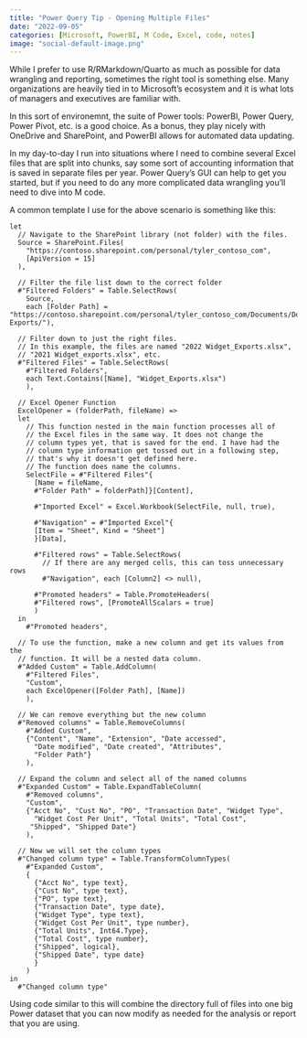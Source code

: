 ```yaml
---
title: "Power Query Tip - Opening Multiple Files"
date: "2022-09-05"
categories: [Microsoft, PowerBI, M Code, Excel, code, notes]
image: "social-default-image.png"
---
```


While I prefer to use R/RMarkdown/Quarto as much as possible for data
  wrangling and reporting, sometimes the right tool is something else.
  Many organizations are heavily tied in to Microsoft's ecosystem and
  it is what lots of managers and executives are familiar with. 
  
In this sort of environemnt, the suite of Power tools: 
  PowerBI, Power Query, Power Pivot, etc. 
  is a good choice. As a bonus, they play nicely with OneDrive and
  SharePoint, and PowerBI allows for automated data updating. 
  
In my day-to-day I run into situations where I need to combine 
  several Excel files that are split into chunks, say some sort of
  accounting information that is saved in separate files per year. 
  Power Query's GUI can help to get you started, but if you need to do 
  any more complicated data wrangling you'll need to dive into M code.
  
A common template I use for the above scenario is something like this:
```
let
  // Navigate to the SharePoint library (not folder) with the files.
  Source = SharePoint.Files(
    "https://contoso.sharepoint.com/personal/tyler_contoso_com",
    [ApiVersion = 15]
  ),
  
  // Filter the file list down to the correct folder
  #"Filtered Folders" = Table.SelectRows(
    Source, 
    each [Folder Path] = "https://contoso.sharepoint.com/personal/tyler_contoso_com/Documents/Documents/Widget Exports/"),
    
  // Filter down to just the right files.
  // In this example, the files are named "2022 Widget_Exports.xlsx", 
  // "2021 Widget_exports.xlsx", etc.
  #"Filtered Files" = Table.SelectRows(
    #"Filtered Folders", 
    each Text.Contains([Name], "Widget_Exports.xlsx")
    ),
    
  // Excel Opener Function
  ExcelOpener = (folderPath, fileName) => 
  let
    // This function nested in the main function processes all of
    // the Excel files in the same way. It does not change the
    // column types yet, that is saved for the end. I have had the 
    // column type information get tossed out in a following step,
    // that's why it doesn't get defined here.
    // The function does name the columns. 
    SelectFile = #"Filtered Files"{
      [Name = fileName, 
      #"Folder Path" = folderPath]}[Content],
      
      #"Imported Excel" = Excel.Workbook(SelectFile, null, true),
      
      #"Navigation" = #"Imported Excel"{
      [Item = "Sheet", Kind = "Sheet"]
      }[Data],
      
      #"Filtered rows" = Table.SelectRows(
        // If there are any merged cells, this can toss unnecessary rows
        #"Navigation", each [Column2] <> null),
        
      #"Promoted headers" = Table.PromoteHeaders(
      #"Filtered rows", [PromoteAllScalars = true]
      )
  in
    #"Promoted headers",
  
  // To use the function, make a new column and get its values from the
  // function. It will be a nested data column.
  #"Added Custom" = Table.AddColumn(
    #"Filtered Files", 
    "Custom", 
    each ExcelOpener([Folder Path], [Name])
    ),
  
  // We can remove everything but the new column  
  #"Removed columns" = Table.RemoveColumns(
    #"Added Custom", 
    {"Content", "Name", "Extension", "Date accessed", 
      "Date modified", "Date created", "Attributes", 
      "Folder Path"}
    ),
  
  // Expand the column and select all of the named columns  
  #"Expanded Custom" = Table.ExpandTableColumn(
    #"Removed columns", 
    "Custom", 
    {"Acct No", "Cust No", "PO", "Transaction Date", "Widget Type", 
      "Widget Cost Per Unit", "Total Units", "Total Cost", 
     "Shipped", "Shipped Date"}
    ),
  
  // Now we will set the column types
  #"Changed column type" = Table.TransformColumnTypes(
    #"Expanded Custom", 
    {
      {"Acct No", type text}, 
      {"Cust No", type text}, 
      {"PO", type text}, 
      {"Transaction Date", type date}, 
      {"Widget Type", type text}, 
      {"Widget Cost Per Unit", type number}, 
      {"Total Units", Int64.Type}, 
      {"Total Cost", type number}, 
      {"Shipped", logical}, 
      {"Shipped Date", type date}
      }
    )
in
  #"Changed column type"
```

Using code similar to this will combine the directory full of files
  into one big Power dataset that you can now modify as needed for 
  the analysis or report that you are using. 